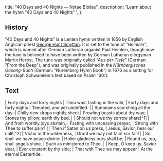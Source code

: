   title: "40 Days and 40 Nights — Notae Bibliae",
  description: "Learn about the hymn \"40 Days and 40 Nights\".",
};

<Initial text="Forty Days and Forty Nights" />

## History

"40 Days and 40 Nights" is a Lenten hymn written in 1856 by English Anglican priest [George Hunt Smyttan](/liturgy/music/composers/george-hunt-smyttan). It is set to the tune of *"Heinlein"*, which is named after German Lutheran organist Paul Heinlein, though now the tune is believed to have been written by German Lutheran clergyman Martin Herbst. The tune was originally called *"Aus der Tiefe*" (German: "From the Deep"), and was originally published in the *Nürnbergisches Gesang-Buch* (German: "Nuremberg Hymn Book") in 1676 as a setting for Christoph Schwamlein's text based on Psalm 130:1.

## Text

<Poetry>
|  Forty days and for­ty nights
|  Thou wast fast­ing in the wild;
|  Forty days and for­ty nights
|  Tempted, and yet un­de­filed.
|
|  Sunbeams scorch­ing all the day;
|  Chilly dew-drops night­ly shed;
|  Prowling beasts about thy way;
|  Stones thy pil­low; earth thy bed.
|
|  Should not we thy sor­row share[^1]
|  And from world­ly joys ab­stain,
|  Fasting with un­ceas­ing pray­er,
|  Strong with Thee to suf­fer pain?
|
|  Then if Sa­tan on us press,
|  Jesus, Sav­ior, hear our call![^2]
|  Victor in the wild­er­ness,
|  Grant we may not faint nor fall!
|
|  So shall we have peace di­vine:
|  Holier glad­ness ours shall be;
|  Round us, too, shall an­gels shine,
|  Such as min­is­tered to Thee.
|
|  Keep, O keep us, Sav­ior dear,
|  Ever con­stant by thy side;
|  That with Thee we may ap­pear
|  At the eter­nal East­er­tide.
</Poetry>

[^1]: Or "Shall not we thy sorrow share"
[^2]: Or "Flesh or spirit to assail"
